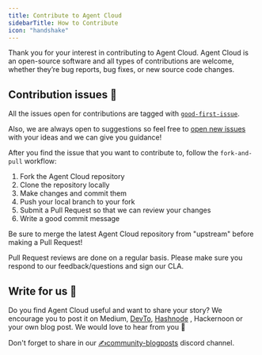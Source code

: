```yaml
---
title: Contribute to Agent Cloud
sidebarTitle: How to Contribute
icon: "handshake"
---
```


Thank you for your interest in contributing to Agent Cloud. Agent Cloud is an open-source software and all types of contributions are welcome, whether they’re bug reports, bug fixes, or new source code changes.

## Contribution issues 🔧

All the issues open for contributions are tagged with [`good-first-issue`](https://github.com/rnadigital/agentcloud/issues?q=is%3Aopen+is%3Aissue+label%3A%22good+first+issue%22).

Also, we are always open to suggestions so feel free to [open new issues](https://github.com/rnadigital/agentcloud/issues/new/choose) with your ideas and we can give you guidance!

After you find the issue that you want to contribute to, follow the `fork-and-pull` workflow:

1. Fork the Agent Cloud repository
2. Clone the repository locally
3. Make changes and commit them
4. Push your local branch to your fork
5. Submit a Pull Request so that we can review your changes
6. Write a good commit message

<Note>
    Be sure to merge the latest Agent Cloud repository from "upstream" before making a Pull Request!
</Note>

Pull Request reviews are done on a regular basis. Please make sure you respond to our feedback/questions and sign our CLA.

## Write for us 📝

Do you find Agent Cloud useful and want to share your story? We encourage you to post it on Medium, [DevTo](https://dev.to/agentcloud/how-to-build-a-chat-app-with-your-postgres-data-using-agent-cloud-33hk), [Hashnode](https://agentcloud.hashnode.dev/?source=top_nav_blog_home) , Hackernoon or your own blog post. We would love to hear from you 💙

<Tip>Don't forget to share in our [✍community-blogposts](https://discord.com/invite/ZNSSttKqqq) discord channel.</Tip>

